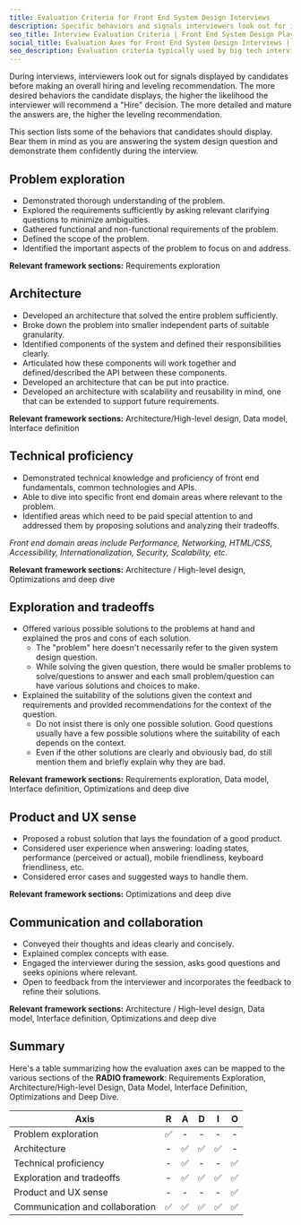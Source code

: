 ```yaml
---
title: Evaluation Criteria for Front End System Design Interviews
description: Specific behaviors and signals interviewers look out for in front end system design interviews.
seo_title: Interview Evaluation Criteria | Front End System Design Playbook
social_title: Evaluation Axes for Front End System Design Interviews | GreatFrontEnd
seo_description: Evaluation criteria typically used by big tech interviewers to evaluate front end system design interviews.
---
```


During interviews, interviewers look out for signals displayed by candidates before making an overall hiring and leveling recommendation. The more desired behaviors the candidate displays, the higher the likelihood the interviewer will recommend a "Hire" decision. The more detailed and mature the answers are, the higher the leveling recommendation.

This section lists some of the behaviors that candidates should display. Bear them in mind as you are answering the system design question and demonstrate them confidently during the interview.

## Problem exploration

- Demonstrated thorough understanding of the problem.
- Explored the requirements sufficiently by asking relevant clarifying questions to minimize ambiguities.
- Gathered functional and non-functional requirements of the problem.
- Defined the scope of the problem.
- Identified the important aspects of the problem to focus on and address.

<div className="mt-6 space-x-1 space-y-1 text-sm">
  <strong className="font-medium">Relevant framework sections:</strong>
  Requirements exploration
</div>

## Architecture

- Developed an architecture that solved the entire problem sufficiently.
- Broke down the problem into smaller independent parts of suitable granularity.
- Identified components of the system and defined their responsibilities clearly.
- Articulated how these components will work together and defined/described the API between these components.
- Developed an architecture that can be put into practice.
- Developed an architecture with scalability and reusability in mind, one that can be extended to support future requirements.

<div className="mt-6 space-x-1 space-y-1 text-sm">
  <strong className="font-medium">Relevant framework sections:</strong>
  Architecture/High-level design, Data model, Interface definition
</div>

## Technical proficiency

- Demonstrated technical knowledge and proficiency of front end fundamentals, common technologies and APIs.
- Able to dive into specific front end domain areas where relevant to the problem.
- Identified areas which need to be paid special attention to and addressed them by proposing solutions and analyzing their tradeoffs.

_Front end domain areas include Performance, Networking, HTML/CSS, Accessibility, Internationalization, Security, Scalability, etc._

<div className="mt-6 space-x-1 space-y-1 text-sm">
  <strong className="font-medium">Relevant framework sections:</strong>
  Architecture / High-level design, Optimizations and deep dive
</div>

## Exploration and tradeoffs

- Offered various possible solutions to the problems at hand and explained the pros and cons of each solution.
  - The "problem" here doesn't necessarily refer to the given system design question.
  - While solving the given question, there would be smaller problems to solve/questions to answer and each small problem/question can have various solutions and choices to make.
- Explained the suitability of the solutions given the context and requirements and provided recommendations for the context of the question.
  - Do not insist there is only one possible solution. Good questions usually have a few possible solutions where the suitability of each depends on the context.
  - Even if the other solutions are clearly and obviously bad, do still mention them and briefly explain why they are bad.

<div className="mt-6 space-x-1 space-y-1 text-sm">
  <strong className="font-medium">Relevant framework sections:</strong>
  Requirements exploration, Data model, Interface definition, Optimizations and
  deep dive
</div>

## Product and UX sense

- Proposed a robust solution that lays the foundation of a good product.
- Considered user experience when answering: loading states, performance (perceived or actual), mobile friendliness, keyboard friendliness, etc.
- Considered error cases and suggested ways to handle them.

<div className="mt-6 space-x-1 space-y-1 text-sm">
  <strong className="font-medium">Relevant framework sections:</strong>
  Optimizations and deep dive
</div>

## Communication and collaboration

- Conveyed their thoughts and ideas clearly and concisely.
- Explained complex concepts with ease.
- Engaged the interviewer during the session, asks good questions and seeks opinions where relevant.
- Open to feedback from the interviewer and incorporates the feedback to refine their solutions.

<div className="mt-6 space-x-1 space-y-1 text-sm">
  <strong className="font-medium">Relevant framework sections:</strong>
  Architecture / High-level design, Data model, Interface definition,
  Optimizations and deep dive
</div>

## Summary

Here's a table summarizing how the evaluation axes can be mapped to the various sections of the **RADIO framework**: Requirements Exploration, Architecture/High-level Design, Data Model, Interface Definition, Optimizations and Deep Dive.

| Axis                            |  R  |  A  |  D  |  I  |  O  |
| ------------------------------- | :-: | :-: | :-: | :-: | :-: |
| Problem exploration             | ✅  |  -  |  -  |  -  |  -  |
| Architecture                    |  -  | ✅  | ✅  | ✅  |  -  |
| Technical proficiency           |  -  | ✅  |  -  |  -  | ✅  |
| Exploration and tradeoffs       |  -  | ✅  | ✅  | ✅  | ✅  |
| Product and UX sense            |  -  |  -  |  -  |  -  | ✅  |
| Communication and collaboration | ✅  | ✅  | ✅  | ✅  | ✅  |
